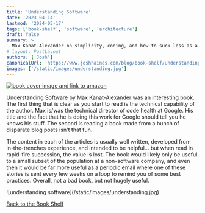```yaml
---
title: 'Understanding Software'
date: '2023-04-14'
lastmod: '2024-05-17'
tags: ['book-shelf', 'software', 'architecture']
draft: false
summary: >
  Max Kanat-Alexander on simplicity, coding, and how to suck less as a programmer
# layout: PostLayout
authors: ['Josh']
canonicalUrl: 'https://www.joshhaines.com/blog/book-shelf/understanding-software'
images: ['/static/images/understanding.jpg']
---
```


<div className="mx-auto w-1/3">
  <a href="https://www.amazon.com/Understanding-Software-Kanat-Alexander-simplicity-programmer/dp/1788628810">
    <img
      alt="book cover image and link to amazon"
      src="https://m.media-amazon.com/images/I/41zHnvy3nkL._SY445_SX342_.jpg"
    />
  </a>
</div>

Understanding Software by Max Kanat-Alexander was an interesting book. The first thing that is clear as you start to read is the technical capability of the author. Max is/was the technical director of code health at Google. His title and the fact that he is doing this work for Google should tell you he knows his stuff. The second is reading a book made from a bunch of disparate blog posts isn't that fun.

The content in each of the articles is usually well written, developed from in-the-trenches experience, and intended to be helpful... but when read in rapid-fire succession, the value is lost. The book would likely only be useful to a small subset of the population at a non-software company, and even then it would be far more useful as a periodic email where one of these stories is sent every few weeks on a loop to remind you of some best practices. Overall, not a bad book, but not hugely useful.

<div className="-mx-2 flex flex-wrap justify-center overflow-hidden xl:-mx-2">
  <div className="my-1 w-full overflow-hidden px-2 xl:my-1 xl:w-3/4 xl:px-2">
    ![understanding software](/static/images/understanding.jpg)
  </div>
</div>

[Back to the Book Shelf](/blog/book-shelf)
